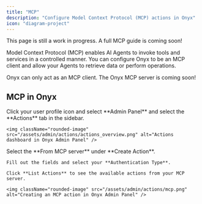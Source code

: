 ```yaml
---
title: "MCP"
description: "Configure Model Context Protocol (MCP) actions in Onyx"
icon: "diagram-project"
---
```


<Warning>
  This page is still a work in progress. A full MCP guide is coming soon!
</Warning>

Model Context Protocol (MCP) enables AI Agents to invoke tools and services in a controlled manner.
You can configure Onyx to be an MCP client and allow your Agents to retrieve data or perform operations.

<Tip>
  Onyx can only act as an MCP client. The Onyx MCP server is coming soon!
</Tip>

## MCP in Onyx

<Steps>
  <Step title="Navigate to the Actions Dashboard">
    Click your user profile icon and select **Admin Panel** and select the **Actions** tab in the sidebar.

    <img className="rounded-image" src="/assets/admin/actions/actions_overview.png" alt="Actions dashboard in Onyx Admin Panel" />
  </Step>

  <Step title="Connect Onyx to your MCP Server">
    Select the **From MCP server** under **Create Action**.

    Fill out the fields and select your **Authentication Type**.

    Click **List Actions** to see the available actions from your MCP server.

    <img className="rounded-image" src="/assets/admin/actions/mcp.png" alt="Creating an MCP action in Onyx Admin Panel" />
  </Step>
</Steps>
